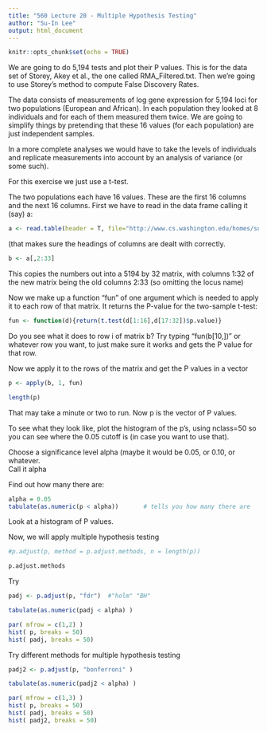 ---
title: "560 Lecture 20 - Multiple Hypothesis Testing"
author: "Su-In Lee"
output: html_document
---
  
```{r setup, include=FALSE}
knitr::opts_chunk$set(echo = TRUE)
```

We are going to do 5,194 tests and plot their P values. This is for the data set of 
Storey, Akey et al., the one called RMA_Filtered.txt. Then we're going to use 
Storey's method to compute False Discovery Rates.

The data consists of measurements of log gene expression for 5,194 loci for two 
populations (European and African).  In each population they looked at 8 
individuals and for each of them measured them twice.  We are going to simplify 
things by pretending that these 16 values (for each population) are just 
independent samples.   

In a more complete analyses we would have to take the levels of individuals and 
replicate measurements into account by an analysis of variance (or some such). 

For this exercise we just use a t-test.

The two populations each have 16 values.  These are the first 16 columns and the 
next 16 columns. First we have to read in the data frame calling it (say) a:

```{r}
a <- read.table(header = T, file="http://www.cs.washington.edu/homes/suinlee/genome560/RMA_Filtered.txt")
```

(that makes sure the headings of columns are dealt with correctly.

```{r}
b <- a[,2:33]
```

This copies the numbers out into a 5194 by 32 matrix, with columns 1:32 of the new 
matrix being the old columns 2:33 (so omitting the locus name)

Now we make up a function "fun" of one argument which is needed to apply it to each 
row of that matrix.  It returns the P-value for the two-sample  t-test: 

```{r}
fun <- function(d){return(t.test(d[1:16],d[17:32])$p.value)}
```

Do you see what it does to row  i  of matrix b?  Try typing "fun(b[10,])" or 
whatever row you want, to just make sure it works and gets the P value for that row.

Now we apply it to the rows of the matrix and get the P values in a vector

```{r}
p <- apply(b, 1, fun)

length(p)
```

That may take a minute or two to run.
Now  p  is the vector of  P values.

To see what they look like, plot the histogram of the p's, using nclass=50 so you 
can see where the 0.05 cutoff is (in case you want to use that).

Choose a significance level alpha (maybe it would be 0.05, or 0.10, or whatever.  
Call it alpha

Find out how many there are:

```{r}
alpha = 0.05
tabulate(as.numeric(p < alpha))       # tells you how many there are
```

Look at a histogram of  P values.  

Now, we will apply multiple hypothesis testing 

```{r}
#p.adjust(p, method = p.adjust.methods, n = length(p))

p.adjust.methods
```

Try

```{r}
padj <- p.adjust(p, "fdr")  #"holm" "BH"

tabulate(as.numeric(padj < alpha) )

par( mfrow = c(1,2) )
hist( p, breaks = 50)
hist( padj, breaks = 50)
```
Try different methods for multiple hypothesis testing

```{r}
padj2 <- p.adjust(p, "bonferroni" )

tabulate(as.numeric(padj2 < alpha) )

par( mfrow = c(1,3) )
hist( p, breaks = 50)
hist( padj, breaks = 50)
hist( padj2, breaks = 50)
```
